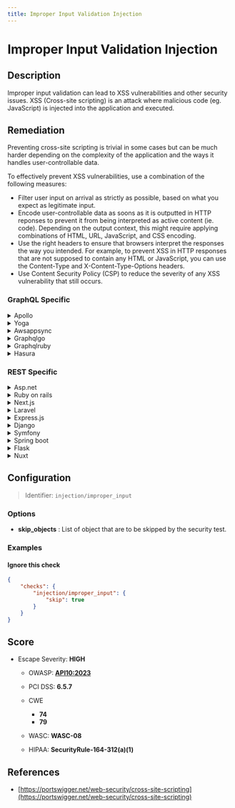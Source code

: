 ```yaml
---
title: Improper Input Validation Injection
---
```


# Improper Input Validation Injection

## Description

Improper input validation can lead to XSS vulnerabilities and other security issues.
XSS (Cross-site scripting) is an attack where malicious code (eg. JavaScript) is injected into the application and executed.


## Remediation

Preventing cross-site scripting is trivial in some cases but can be much harder depending on the complexity of the application and the ways it handles user-controllable data.

To effectively prevent XSS vulnerabilities, use a combination of the following measures:

- Filter user input on arrival as strictly as possible, based on what you expect as legitimate input.
- Encode user-controllable data as soons as it is outputted in HTTP reponses to prevent it from being interpreted as active content (ie. code). Depending on the output context, this might require applying combinations of HTML, URL, JavaScript, and CSS encoding.
- Use the right headers to ensure that browsers interpret the responses the way you intended. For example, to prevent XSS in HTTP responses that are not supposed to contain any HTML or JavaScript, you can use the Content-Type and X-Content-Type-Options headers.
- Use Content Security Policy (CSP) to reduce the severity of any XSS vulnerability that still occurs.



### GraphQL Specific

<details>
    <summary>Apollo</summary>

In Apollo Server, use validation rules to sanitize user input and prevent XSS attacks. Implement custom directives or use libraries like graphql-constraint-directive for input validation.

</details>

<details>
    <summary>Yoga</summary>

In GraphQL Yoga, validate inputs using middleware or custom scalar types to ensure that the data conforms to expected formats, thus preventing XSS.

</details>

<details>
    <summary>Awsappsync</summary>

For AWS AppSync, use VTL (Velocity Template Language) to validate input arguments and AWS WAF to protect against common web exploits like XSS.

</details>

<details>
    <summary>Graphqlgo</summary>

In GraphQL Go, use the validator package to add validation tags to your schema structs, ensuring that inputs are properly sanitized before processing.

</details>

<details>
    <summary>Graphqlruby</summary>

In GraphQL-Ruby, use input object classes with built-in validators or custom validation methods to sanitize and validate input before execution.

</details>

<details>
    <summary>Hasura</summary>

With Hasura, leverage PostgreSQL's check constraints to validate input at the database level and use Hasura's permission system to prevent unauthorized operations.

</details>


### REST Specific

<details>
    <summary>Asp.net</summary>

In ASP.NET, use data annotations to validate input models and implement custom validation attributes if necessary to prevent XSS and other injection attacks.

</details>

<details>
    <summary>Ruby on rails</summary>

In Ruby on Rails, use Active Model validations to ensure that inputs are properly sanitized and validated before they are used in the application.

</details>

<details>
    <summary>Next.js</summary>

In Next.js, validate API route inputs using libraries like Joi or Yup before processing them to prevent XSS and other security vulnerabilities.

</details>

<details>
    <summary>Laravel</summary>

In Laravel, use the built-in validation rules in request classes or controllers to validate user input and protect against XSS.

</details>

<details>
    <summary>Express.js</summary>

In Express.js, use middleware like express-validator to validate and sanitize user input before it reaches your route handlers.

</details>

<details>
    <summary>Django</summary>

In Django, use form or serializer validation to ensure that user input is sanitized and validated before being processed.

</details>

<details>
    <summary>Symfony</summary>

In Symfony, use the Validator component with built-in or custom constraints to validate user input and prevent XSS attacks.

</details>

<details>
    <summary>Spring boot</summary>

In Spring Boot, use JSR-303/JSR-380 annotations for input validation in your controller methods to ensure that the input is valid before processing.

</details>

<details>
    <summary>Flask</summary>

In Flask, use WTForms or similar libraries to validate form input and ensure that data is sanitized before being used in the application.

</details>

<details>
    <summary>Nuxt</summary>

In Nuxt.js, validate user input on the server side in your API routes or middleware using libraries like Joi or Yup before processing the data.

</details>

## Configuration

> Identifier: `injection/improper_input`

### Options

- **skip_objects** : List of object that are to be skipped by the security test.
  



### Examples



#### Ignore this check

```json
{
    "checks": {
        "injection/improper_input": {
            "skip": true
        }
    }
}
```




## Score

- Escape Severity: **<span className="high-severity">HIGH</span>**
  - OWASP: **[API10:2023](https://github.com/OWASP/API-Security/blob/master/editions/2023/en/0xaa-unsafe-consumption-of-apis.md)**
  - PCI DSS: **6.5.7**
  - CWE
    - **74**
    - **79**
  - WASC: **WASC-08**
  
  - HIPAA: **SecurityRule-164-312(a)(1)**






## References

- [https://portswigger.net/web-security/cross-site-scripting](https://portswigger.net/web-security/cross-site-scripting)
  